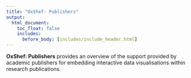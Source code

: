 ```yaml
---
title: "OxShef: Publishers"
output:
  html_document:
    toc_float: false
    includes:
      before_body: [includes/include_header.html]
---
```


**OxShef: Publishers** provides an overview of the support provided by academic publishers for embedding interactive data visualisations within research publications.
